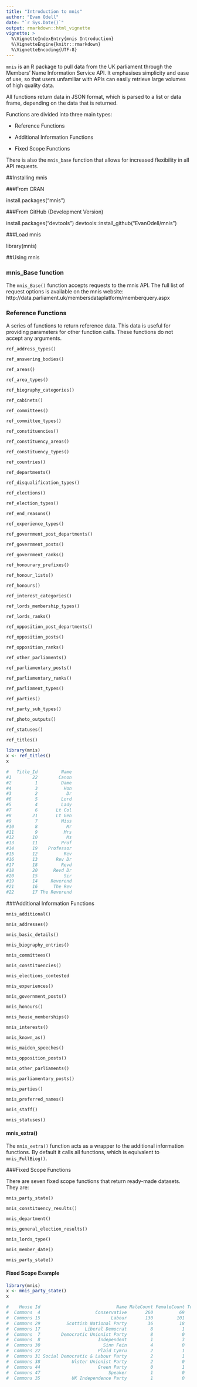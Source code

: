 ```yaml
---
title: "Introduction to mnis"
author: "Evan Odell"
date: "`r Sys.Date()`"
output: rmarkdown::html_vignette
vignette: >
  %\VignetteIndexEntry{mnis Introduction}
  %\VignetteEngine{knitr::rmarkdown}
  %\VignetteEncoding{UTF-8}
---
```


`mnis` is an R package to pull data from the UK parliament through the Members' Name Information Service API. It emphasises simplicity and ease of use, so that users unfamiliar with APIs can easily retrieve large volumes of high quality data. 

All functions return data in JSON format, which is parsed to a list or data frame, depending on the data that is returned.

Functions are divided into three main types:

* Reference Functions

* Additional Information Functions

* Fixed Scope Functions

There is also the `mnis_base` function that allows for increased flexibility in all API requests.

##Installing mnis

###From CRAN

install.packages("mnis")

###From GitHub (Development Version)

install.packages("devtools")
devtools::install_github("EvanOdell/mnis")

###Load mnis

library(mnis)

##Using mnis

### mnis_Base function

The `mnis_Base()` function accepts requests to the mnis API. The full list of request options is available on the mnis website: http://data.parliament.uk/membersdataplatform/memberquery.aspx

### Reference Functions

A series of functions to return reference data. This data is useful for providing parameters for other function calls. These functions do not accept any arguments. 

`ref_address_types()` 

`ref_answering_bodies()` 

`ref_areas()`

`ref_area_types()`

`ref_biography_categories()`

`ref_cabinets()`

`ref_committees()`

`ref_committee_types()`

`ref_constituencies()`

`ref_constituency_areas()`

`ref_constituency_types()`

`ref_countries()`

`ref_departments()`

`ref_disqualification_types()`

`ref_elections()`

`ref_election_types()`

`ref_end_reasons()`

`ref_experience_types()`

`ref_government_post_departments()`
 
`ref_government_posts()`
 
`ref_government_ranks()`
 
`ref_honourary_prefixes()`

`ref_honour_lists()`
 
`ref_honours()`
 
`ref_interest_categories()`
 
`ref_lords_membership_types()`
 
`ref_lords_ranks()`
 
`ref_opposition_post_departments()`

`ref_opposition_posts()`
 
`ref_opposition_ranks()`
 
`ref_other_parliaments()`
 
`ref_parliamentary_posts()`
 
`ref_parliamentary_ranks()`

`ref_parliament_types()`
 
`ref_parties()`
 
`ref_party_sub_types()`
 
`ref_photo_outputs()`
 
`ref_statuses()`
 
`ref_titles()`


```r
library(mnis)
x <- ref_titles()
x

#   Title_Id         Name
#1        22        Canon
#2         1         Dame
#4         3          Hon
#3         2           Dr
#6         5         Lord
#5         4         Lady
#7         6       Lt Col
#8        21       Lt Gen
#9         7         Miss
#10        8           Mr
#11        9          Mrs
#12       10           Ms
#13       11         Prof
#14       19    Professor
#15       12          Rev
#16       13       Rev Dr
#17       18         Revd
#18       20      Revd Dr
#20       15          Sir
#19       14     Reverend
#21       16      The Rev
#22       17 The Reverend


```


###Additional Information Functions

`mnis_additional()`

`mnis_addresses()`

`mnis_basic_details()`

`mnis_biography_entries()`

`mnis_committees()`

`mnis_constituencies()`

`mnis_elections_contested`

`mnis_experiences()`

`mnis_government_posts()`

`mnis_honours()`

`mnis_house_memberships()`

`mnis_interests()`

`mnis_known_as()`

`mnis_maiden_speeches()`

`mnis_opposition_posts()`

`mnis_other_parliaments()`

`mnis_parliamentary_posts()`

`mnis_parties()`

`mnis_preferred_names()`

`mnis_staff()`

`mnis_statuses()`

#### mnis_extra()

The `mnis_extra()` function acts as a wrapper to the additional information functions. By default it calls all functions, which is equivalent to `mnis_FullBiog()`.

###Fixed Scope Functions

There are seven fixed scope functions that return ready-made datasets. They are: 

`mnis_party_state()`

`mnis_constituency_results()`

`mnis_department()`

`mnis_general_election_results()`

`mnis_lords_type()`

`mnis_member_date()`

`mnis_party_state()`

#### Fixed Scope Example

```r
library(mnis)
x <- mnis_party_state()
x

#    House Id                             Name MaleCount FemaleCount TotalCount
#  Commons  4                     Conservative       260          69        329
#  Commons 15                           Labour       130         101        231
#  Commons 29          Scottish National Party        36          18         54
#  Commons 17                 Liberal Democrat         8           1          9
#  Commons  7        Democratic Unionist Party         8           0          8
#  Commons  8                      Independent         1           3          4
#  Commons 30                        Sinn Fein         4           0          4
#  Commons 22                      Plaid Cymru         2           1          3
#  Commons 31 Social Democratic & Labour Party         2           1          3
#  Commons 38            Ulster Unionist Party         2           0          2
#  Commons 44                      Green Party         0           1          1
#  Commons 47                          Speaker         1           0          1
#  Commons 35            UK Independence Party         1           0          1

```




